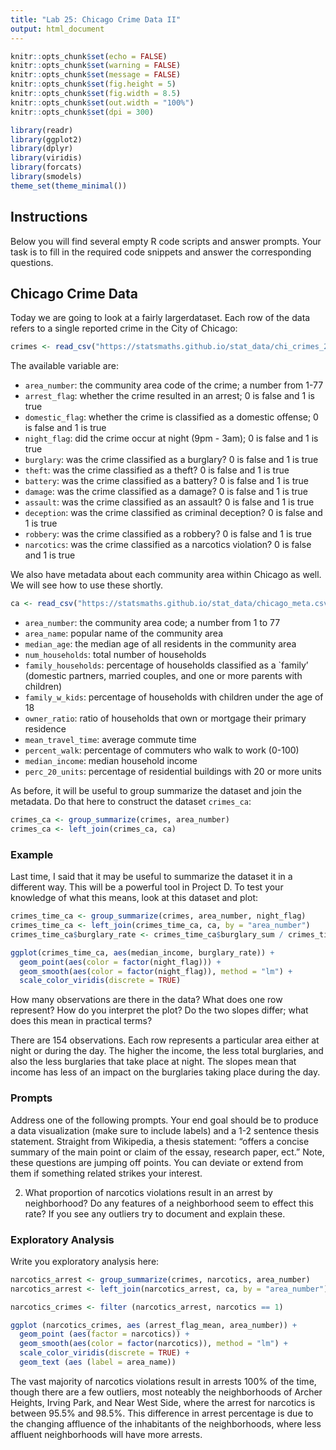 ```yaml
---
title: "Lab 25: Chicago Crime Data II"
output: html_document
---
```


```r
knitr::opts_chunk$set(echo = FALSE)
knitr::opts_chunk$set(warning = FALSE)
knitr::opts_chunk$set(message = FALSE)
knitr::opts_chunk$set(fig.height = 5)
knitr::opts_chunk$set(fig.width = 8.5)
knitr::opts_chunk$set(out.width = "100%")
knitr::opts_chunk$set(dpi = 300)

library(readr)
library(ggplot2)
library(dplyr)
library(viridis)
library(forcats)
library(smodels)
theme_set(theme_minimal())
```


## Instructions

Below you will find several empty R code scripts and answer prompts. Your task
is to fill in the required code snippets and answer the corresponding
questions.

## Chicago Crime Data

Today we are going to look at a fairly largerdataset. Each row
of the data refers to a single reported crime in the City of Chicago:

```r
crimes <- read_csv("https://statsmaths.github.io/stat_data/chi_crimes_2016.csv")
```

The available variable are:

- `area_number`: the community area code of the crime; a number from 1-77
- `arrest_flag`: whether the crime resulted in an arrest; 0 is false and 1 is true                
- `domestic_flag`: whether the crime is classified as a domestic offense; 0 is false and 1 is true                    
- `night_flag`: did the crime occur at night (9pm - 3am); 0 is false and 1 is true               
- `burglary`: was the crime classified as a burglary? 0 is false and 1 is true
- `theft`: was the crime classified as a theft? 0 is false and 1 is true
- `battery`: was the crime classified as a battery? 0 is false and 1 is true
- `damage`: was the crime classified as a damage? 0 is false and 1 is true
- `assault`: was the crime classified as an assault? 0 is false and 1 is true
- `deception`: was the crime classified as criminal deception? 0 is false and 1 is true
- `robbery`: was the crime classified as a robbery? 0 is false and 1 is true
- `narcotics`: was the crime classified as a narcotics violation? 0 is false and 1 is true

We also have metadata about each community area within Chicago as well.
We will see how to use these shortly.

```r
ca <- read_csv("https://statsmaths.github.io/stat_data/chicago_meta.csv")
```

- `area_number`: the community area code; a number from 1 to 77
- `area_name`: popular name of the community area
- `median_age`: the median age of all residents in the community area
- `num_households`: total number of households
- `family_households`: percentage of households classified as a `family'
                     (domestic partners, married couples, and one or more
                     parents with children)
- `family_w_kids`: percentage of households with children under the age of 18                     
- `owner_ratio`: ratio of households that own or mortgage their primary residence                    
- `mean_travel_time`: average commute time
- `percent_walk`: percentage of commuters who walk to work (0-100)
- `median_income`: median household income
- `perc_20_units`: percentage of residential buildings with 20 or more units


As before, it will be useful to group summarize the dataset and join the
metadata. Do that here to construct the dataset `crimes_ca`:

```r
crimes_ca <- group_summarize(crimes, area_number)
crimes_ca <- left_join(crimes_ca, ca)
```

### Example

Last time, I said that it may be useful to summarize the dataset it in
a different way. This will be a powerful tool in Project D. To test your
knowledge of what this means, look at this dataset and plot:

```r
crimes_time_ca <- group_summarize(crimes, area_number, night_flag)
crimes_time_ca <- left_join(crimes_time_ca, ca, by = "area_number")
crimes_time_ca$burglary_rate <- crimes_time_ca$burglary_sum / crimes_time_ca$num_households * 1000

ggplot(crimes_time_ca, aes(median_income, burglary_rate)) +
  geom_point(aes(color = factor(night_flag))) +
  geom_smooth(aes(color = factor(night_flag)), method = "lm") +
  scale_color_viridis(discrete = TRUE)
```

How many observations are there in the data? What does one row represent?
How do you interpret the plot? Do the two slopes differ; what does this
mean in practical terms? 

There are 154 observations. Each row represents a particular area either at night or during the day. The higher the income, the less total burglaries, and also the less burglaries that take place at night. The slopes mean that income has less of an impact on the burglaries taking place during the day. 

### Prompts

Address one of the following prompts. Your end goal should be to produce
a data visualization (make sure to include labels) and a 1-2 sentence thesis
statement. Straight from Wikipedia, a thesis statement: "offers a concise
summary of the main point or claim of the essay, research paper, ect."
Note, these questions are jumping off points. You can deviate or extend
from them if something related strikes your interest.


2. What proportion of narcotics violations result in an arrest by neighborhood?
Do any features of a neighborhood seem to effect this rate? If you see any
outliers try to document and explain these.


### Exploratory Analysis

Write you exploratory analysis here:

```r
narcotics_arrest <- group_summarize(crimes, narcotics, area_number)
narcotics_arrest <- left_join(narcotics_arrest, ca, by = "area_number")

narcotics_crimes <- filter (narcotics_arrest, narcotics == 1)

ggplot (narcotics_crimes, aes (arrest_flag_mean, area_number)) +
  geom_point (aes(factor = narcotics)) +
  geom_smooth(aes(color = factor(narcotics)), method = "lm") +
  scale_color_viridis(discrete = TRUE) +
  geom_text (aes (label = area_name))
```

The vast majority of narcotics violations result in arrests 100% of the time, though there are a few outliers, most noteably the neighborhoods of Archer Heights, Irving Park, and Near West Side, where the arrest for narcotics is between 95.5% and 98.5%. This difference in arrest percentage is due to the changing affluence of the inhabitants of the neighborhoods, where less affluent neighborhoods will have more arrests. 

